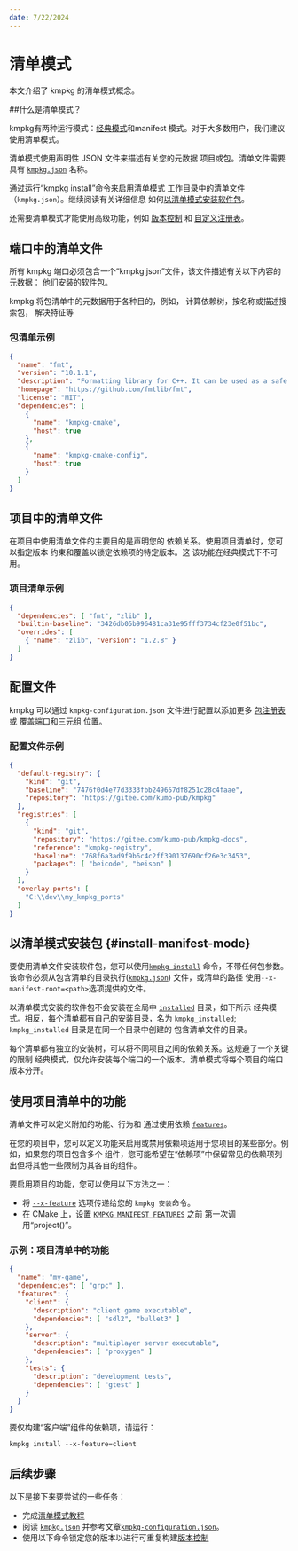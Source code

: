 ```yaml
---
date: 7/22/2024
---
```

# 清单模式

本文介绍了 kmpkg 的清单模式概念。

##什么是清单模式？

kmpkg有两种运行模式：[经典模式](classic-mode.mdx)和manifest
模式。对于大多数用户，我们建议使用清单模式。

清单模式使用声明性 JSON 文件来描述有关您的元数据
项目或包。清单文件需要具有
[`kmpkg.json`](../reference/kmpkg-json.mdx) 名称。

通过运行“kmpkg install”命令来启用清单模式
工作目录中的清单文件（`kmpkg.json`）。继续阅读有关详细信息
如何[以清单模式安装软件包](#install-manifest-mode)。

还需要清单模式才能使用高级功能，例如
[版本控制](../users/versioning.mdx) 和
[自定义注册表](../concepts/registries.mdx)。

## 端口中的清单文件

所有 kmpkg 端口必须包含一个“kmpkg.json”文件，该文件描述有关以下内容的元数据：
他们安装的软件包。

kmpkg 将包清单中的元数据用于各种目的，例如，
计算依赖树，按名称或描述搜索包，
解决特征等

### 包清单示例

```json
{
  "name": "fmt",
  "version": "10.1.1",
  "description": "Formatting library for C++. It can be used as a safe alternative to printf or as a fast alternative to IOStreams.",
  "homepage": "https://github.com/fmtlib/fmt",
  "license": "MIT",
  "dependencies": [
    {
      "name": "kmpkg-cmake",
      "host": true
    },
    {
      "name": "kmpkg-cmake-config",
      "host": true
    }
  ]
}
```

## 项目中的清单文件

在项目中使用清单文件的主要目的是声明您的
依赖关系。使用项目清单时，您可以指定版本
约束和覆盖以锁定依赖项的特定版本。这
该功能在经典模式下不可用。

### 项目清单示例

```json
{
  "dependencies": [ "fmt", "zlib" ],
  "builtin-baseline": "3426db05b996481ca31e95fff3734cf23e0f51bc",
  "overrides": [
    { "name": "zlib", "version": "1.2.8" }
  ]
}
```

## 配置文件

kmpkg 可以通过 `kmpkg-configuration.json` 文件进行配置以添加更多
[包注册表](../concepts/registries.mdx) 或
[覆盖端口和三元组](../concepts/overlay-ports.mdx) 位置。

### 配置文件示例

```json
{
  "default-registry": {
    "kind": "git",
    "baseline": "7476f0d4e77d3333fbb249657df8251c28c4faae",
    "repository": "https://gitee.com/kumo-pub/kmpkg"
  },
  "registries": [
    {
      "kind": "git",
      "repository": "https://gitee.com/kumo-pub/kmpkg-docs",
      "reference": "kmpkg-registry",
      "baseline": "768f6a3ad9f9b6c4c2ff390137690cf26e3c3453",
      "packages": [ "beicode", "beison" ]
    }
  ],
  "overlay-ports": [
    "C:\\dev\\my_kmpkg_ports"
  ]
}
```

## 以清单模式安装包 {#install-manifest-mode}

要使用清单文件安装软件包，您可以使用[`kmpkg install`](../commands/install.mdx) 命令，不带任何包参数。
该命令必须从包含清单的目录执行([`kmpkg.json`](../reference/kmpkg-json.mdx)) 文件，或清单的路径
使用`--x-manifest-root=<path>`选项提供的文件。

以清单模式安装的软件包不会安装在全局中
[`installed`](../reference/installation-tree-layout.mdx) 目录，如下所示
经典模式。相反，每个清单都有自己的安装目录，名为
`kmpkg_installed`; `kmpkg_installed` 目录是在同一个目录中创建的
包含清单文件的目录。

每个清单都有独立的安装树，可以将不同项目之间的依赖关系。这规避了一个关键的限制
经典模式，仅允许安装每个端口的一个版本。清单模式将每个项目的端口版本分开。

## 使用项目清单中的功能

清单文件可以定义附加的功能、行为和
通过使用依赖
[`features`](../reference/kmpkg-json.mdx#features)。

在您的项目中，您可以定义功能来启用或禁用依赖项适用于您项目的某些部分。例如，如果您的项目包含多个
组件，您可能希望在“依赖项”中保留常见的依赖项列出但将其他一些限制为其各自的组件。

要启用项目的功能，您可以使用以下方法之一：

- 将 [`--x-feature`](../commands/install.mdx#feature) 选项传递给您的 `kmpkg
安装`命令。
- 在 CMake 上，设置
[`KMPKG_MANIFEST_FEATURES`](../users/buildsystems/cmake-integration.mdx) 之前
第一次调用“project()”。

### 示例：项目清单中的功能

```json
{
  "name": "my-game",
  "dependencies": [ "grpc" ],
  "features": {
    "client": {
      "description": "client game executable",
      "dependencies": [ "sdl2", "bullet3" ]
    },
    "server": {
      "description": "multiplayer server executable",
      "dependencies": [ "proxygen" ]
    },
    "tests": {
      "description": "development tests",
      "dependencies": [ "gtest" ]
    }
  }
}
```

要仅构建“客户端”组件的依赖项，请运行：

```Console
kmpkg install --x-feature=client
```

## 后续步骤

以下是接下来要尝试的一些任务：

- 完成[清单模式教程](../consume/manifest-mode.mdx)
- 阅读 [`kmpkg.json`](../reference/kmpkg-json.mdx) 并参考文章[`kmpkg-configuration.json`](../reference/kmpkg-configuration-json.mdx)。
- 使用以下命令锁定您的版本以进行可重复构建[版本控制](../users/versioning.concepts.mdx)
